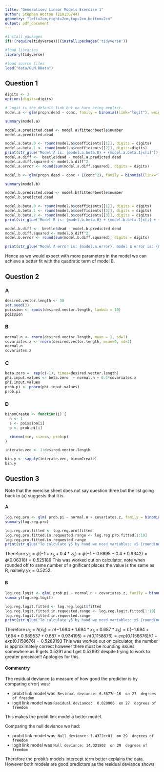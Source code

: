 ```yaml
---
title: "Generalised Linear Models Exercise 1"
author: Stephen Wotton (210138744)
geometry: "left=2cm,right=2cm,top=2cm,bottom=2cm"
output: pdf_document
---
```


```r
#install packages
if(!(require(tidyverse))){install.packages('tidyverse')}

#load libraries
library(tidyverse)

#load source files
load("data/GLM.RData")
```
## Question 1
```r
digits <- 3
options(digits=digits)

# Logit is the default link but no harm being explict.
model.a <- glm(propn.dead ~ conc, family = binomial(link="logit"), weights=number, data=beetle)

summary(model.a)

model.a.predicted.dead <- model.a$fitted*beetle$number
model.a.predicted.dead

model.a.beta.0 <- round(model.a$coefficients[[1]], digits = digits)
model.a.beta.1 <- round(model.a$coefficients[[2]], digits=digits)
print(str_glue("Model A is: {model.a.beta.0} + {model.a.beta.1}x[i]"))
model.a.diff <-  beetle$dead - model.a.predicted.dead
model.a.diff.squared <- model.a.diff^2
model.a.error <- round(sum(model.a.diff.squared), digits = digits)

model.b <- glm(propn.dead ~ conc + I(conc^2), family = binomial(link="logit"), weights=number, data=beetle)

summary(model.b)

model.b.predicted.dead <- model.b$fitted*beetle$number
model.b.predicted.dead

model.b.beta.0 <- round(model.b$coefficients[[1]], digits = digits)
model.b.beta.1 <- round(model.b$coefficients[[2]], digits = digits)
model.b.beta.2 <- round(model.b$coefficients[[3]], digits = digits)
print(str_glue("Model B is: {model.b.beta.0} + {model.b.beta.1}x[i] + {model.b.beta.1}x[i]^2"))

model.b.diff <-  beetle$dead - model.b.predicted.dead
model.b.diff.squared <- model.b.diff^2
model.b.error <- round(sum(model.b.diff.squared), digits = digits)

print(str_glue("Model A error is: {model.a.error}, model B error is: {model.b.error}"))
```
Hence as we would expect with more parameters in the model we can achieve a better fit with the quadratic term of model B.

## Question 2

### A
```r
desired.vector.length <- 30
set.seed(3)
poission <- rpois(desired.vector.length, lambda = 10)
poission
```
### B
```r
normal.n <- rnorm(desired.vector.length, mean = 1, sd=1)
covariates.z <- rnorm(desired.vector.length, mean=0, sd=2)
normal.n
covariates.z
```
### C
```r
beta.zero =  rep(c(-1), times=desired.vector.length)
phi.input.values <- beta.zero  + normal.n + 0.4*covariates.z
phi.input.values
prob.pi <- pnorm(phi.input.values)
prob.pi
```
### D
```r

binomCreate <- function(i) {
  n <- 1
  s <- poission[i]
  p <- prob.pi[i]

  rbinom(n=n, size=s, prob=p)
}

interate.vec <- 1:desired.vector.length

bin.y <- sapply(interate.vec, binomCreate)
bin.y
```
## Question 3
Note that the exercise sheet does not say question three but the list going back to (a) suggests that it is.

#### A
```r
log.reg.pro <- glm( prob.pi ~ normal.n + covariates.z, family = binomial(link="probit"))
summary(log.reg.pro)

log.reg.pro.fitted <- log.reg.pro$fitted
log.reg.pro.fitted.in.requested.range <- log.reg.pro.fitted[1:10]
log.reg.pro.fitted.in.requested.range
print(str_glue("To calculate y5 by hand we need variables: x5 {round(normal.n[5], digits=4)}, z5 {round(covariates.z[5], digits=4)}"))
```
Therefore $y_5 = \phi(-1 + x_5 + 0.4*z_5) = \phi(-1 +  0.6895 +  0.4*0.9342) = \phi(0.06318) = 0.525189$
This was worked out on calculator, note when rounded off to same number of significant places the value is the same as R, namely $y_5= 0.5252$.



#### B
```r
log.reg.logit <- glm( prob.pi ~ normal.n + covariates.z, family = binomial(link="logit"))
summary(log.reg.logit)

log.reg.logit.fitted <- log.reg.logit$fitted
log.reg.logit.fitted.in.requested.range <- log.reg.logit.fitted[1:10]
log.reg.logit.fitted.in.requested.range
print(str_glue("To calculate y5 by hand we need variables: x5 {round(normal.n[5], digits=6)}, z5 {round(covariates.z[5], digits=6)}"))
```
Therefore $u_5 = h(x_5) = h(-1.694 + 1.694*x_5 + 0.687*z_5) = h(-1.694 + 1.694*0.689537 + 0.687*0.934195) = h(0.1158676) = exp(0.1158676)/(1 + exp(0.1158676) = 0.5289193$
This was worked out on calculator, the number is approximately correct however there must be rounding issues somewhere as R gets 0.5291 and I get 0.52892 despite trying to work to greater precision!!  Apologies for this.

#### Commentry
The residual deviance (a measure of how good the predictor is by comparing error) was:

  * probit link model was: `Residual deviance: 6.5677e-16  on 27  degrees of freedom`
  * logit link model was `Residual deviance:  0.020006  on 27  degrees of freedom`

This makes the probit link model a better model.

Comparing the null deviance we had:

  * probit link model was: `Null deviance: 1.4322e+01  on 29  degrees of freedom`
  * logit link model was `Null deviance: 14.321802  on 29  degrees of freedom`

Therefore the probit's models intercept term better explains the data.  However both models are good predictors as the residual deviance shows.
